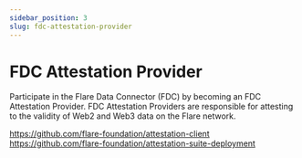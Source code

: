 ```yaml
---
sidebar_position: 3
slug: fdc-attestation-provider
---
```


# FDC Attestation Provider

Participate in the Flare Data Connector (FDC) by becoming an FDC Attestation Provider. FDC Attestation Providers are responsible for attesting to the validity of Web2 and Web3 data on the Flare network.

https://github.com/flare-foundation/attestation-client
https://github.com/flare-foundation/attestation-suite-deployment
